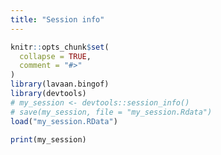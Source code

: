 ```yaml
---
title: "Session info"
---
```


```r
knitr::opts_chunk$set(
  collapse = TRUE,
  comment = "#>"
)
library(lavaan.bingof)
library(devtools)
# my_session <- devtools::session_info()
# save(my_session, file = "my_session.Rdata")
load("my_session.RData")
```

```r
print(my_session)
``` 
